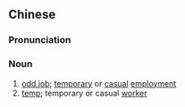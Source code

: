 {{also|临时工}}
==Chinese==
{{zh-forms|s=临时工|type=21}}

===Pronunciation===
{{zh-pron
|m=línshígōng
|cat=n
}}

===Noun===
{{zh-noun}}

# [[odd job]]; [[temporary]] or [[casual]] [[employment]]
# [[temp]]; temporary or casual [[worker]]